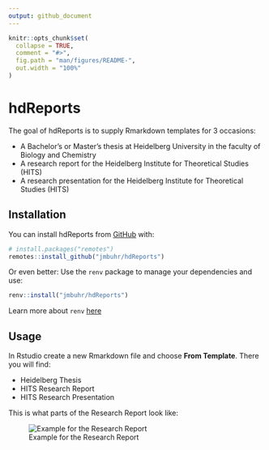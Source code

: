 ```yaml
---
output: github_document
---
```


<!-- README.md is generated from README.Rmd. Please edit that file -->

```r
knitr::opts_chunk$set(
  collapse = TRUE,
  comment = "#>",
  fig.path = "man/figures/README-",
  out.width = "100%"
)
```

# hdReports

<!-- badges: start -->

<!-- badges: end -->

The goal of hdReports is to supply Rmarkdown templates for 3 occasions:

-   A Bachelor's or Master's thesis at Heidelberg University in the faculty of
    Biology and Chemistry
-   A research report for the Heidelberg Institute for Theoretical Studies
    (HITS)
-   A research presentation for the Heidelberg Institute for Theoretical Studies
    (HITS)

## Installation

You can install hdReports from [GitHub](https://github.com/) with:

``` r
# install.packages("remotes")
remotes::install_github("jmbuhr/hdReports")
```

Or even better: Use the `renv` package to manage your dependencies and use:

``` r
renv::install("jmbuhr/hdReports")
```

Learn more about `renv` [here](https://rstudio.github.io/renv/)

## Usage

In Rstudio create a new Rmarkdown file and choose **From Template**. There you
will find:

-   Heidelberg Thesis
-   HITS Research Report
-   HITS Research Presentation

This is what parts of the Research Report look like:

![Example for the Research Report](images/paste-48FF489A.png)

